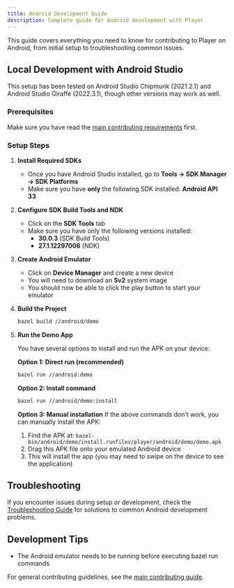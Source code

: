 ```yaml
---
title: Android Development Guide
description: Complete guide for Android development with Player
---
```


This guide covers everything you need to know for contributing to Player on Android, from initial setup to troubleshooting common issues.

## Local Development with Android Studio

This setup has been tested on Android Studio Chipmunk (2021.2.1) and Android Studio Giraffe (2022.3.1), though other versions may work as well.

### Prerequisites

Make sure you have read the [main contributing requirements](/contributing/#requirements) first.

### Setup Steps

1. **Install Required SDKs**
   - Once you have Android Studio installed, go to **Tools → SDK Manager → SDK Platforms**
   - Make sure you have **only** the following SDK installed: **Android API 33**

2. **Configure SDK Build Tools and NDK**
   - Click on the **SDK Tools** tab
   - Make sure you have only the following versions installed:
     - **30.0.3** (SDK Build Tools)
     - **27.1.12297006** (NDK)

3. **Create Android Emulator**
   - Click on **Device Manager** and create a new device
   - You will need to download an **Sv2** system image
   - You should now be able to click the play button to start your emulator

4. **Build the Project**
   ```bash
   bazel build //android/demo
   ```

5. **Run the Demo App**
   
   You have several options to install and run the APK on your device:

   **Option 1: Direct run (recommended)**
   ```bash
   bazel run //android:demo
   ```

   **Option 2: Install command**
   ```bash
   bazel run //android/demo:install
   ```

   **Option 3: Manual installation**
   If the above commands don't work, you can manually install the APK:
   1. Find the APK at: `bazel-bin/android/demo/install.runfiles/player/android/demo/demo.apk`
   2. Drag this APK file onto your emulated Android device
   3. This will install the app (you may need to swipe on the device to see the application)

## Troubleshooting

If you encounter issues during setup or development, check the [Troubleshooting Guide](/contributing/troubleshooting) for solutions to common Android development problems.

## Development Tips

- The Android emulator needs to be running before executing bazel run commands

For general contributing guidelines, see the [main contributing guide](/contributing/).
